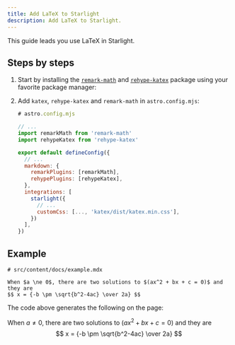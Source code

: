 ```yaml
---
title: Add LaTeX to Starlight
description: Add LaTeX to Starlight.
---
```



This guide leads you use LaTeX in Starlight.

## Steps by steps

<Steps>

1.  Start by installing the [`remark-math`](https://github.com/remarkjs/remark-math) and [`rehype-katex`](https://github.com/remarkjs/remark-math/tree/main/packages/rehype-katex) package using your favorite package manager:

    <PackageManagerCommand command="add katex rehype-katex remark-math" />

2.  Add `katex`, `rehype-katex` and `remark-math` in `astro.config.mjs`:

    ```js ins={4-5, 16}
    # astro.config.mjs

    // ...
    import remarkMath from 'remark-math'
    import rehypeKatex from 'rehype-katex'

    export default defineConfig({
      // ...
      markdown: {
        remarkPlugins: [remarkMath],
        rehypePlugins: [rehypeKatex],
      },
      integrations: [
        starlight({
          // ...
          customCss: [..., 'katex/dist/katex.min.css'],
        })
      ],
    })
    ```

</Steps>

## Example

```mdx
# src/content/docs/example.mdx

When $a \ne 0$, there are two solutions to $(ax^2 + bx + c = 0)$ and they are
$$ x = {-b \pm \sqrt{b^2-4ac} \over 2a} $$
```

The code above generates the following on the page:

When $a \ne 0$, there are two solutions to $(ax^2 + bx + c = 0)$ and they are
$$ x = {-b \pm \sqrt{b^2-4ac} \over 2a} $$
